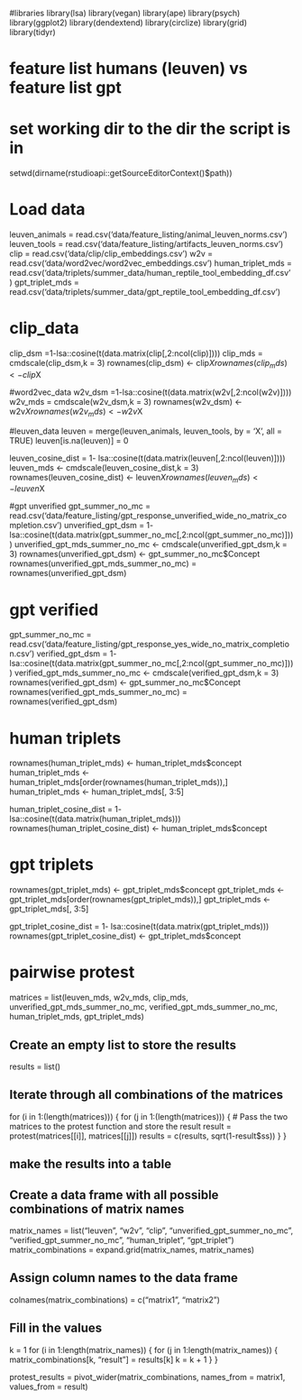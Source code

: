 #libraries
library(lsa)
library(vegan)
library(ape)
library(psych)
library(ggplot2)
library(dendextend)
library(circlize)
library(grid)
library(tidyr)

# feature list humans (leuven) vs feature list gpt

# set working dir to the dir the script is in
setwd(dirname(rstudioapi::getSourceEditorContext()$path))

# Load data
leuven_animals = read.csv('data/feature_listing/animal_leuven_norms.csv')
leuven_tools = read.csv('data/feature_listing/artifacts_leuven_norms.csv')
clip = read.csv('data/clip/clip_embeddings.csv')
w2v = read.csv('data/word2vec/word2vec_embeddings.csv')
human_triplet_mds = read.csv('data/triplets/summer_data/human_reptile_tool_embedding_df.csv')
gpt_triplet_mds = read.csv('data/triplets/summer_data/gpt_reptile_tool_embedding_df.csv')


# clip_data
clip_dsm =1-lsa::cosine(t(data.matrix(clip[,2:ncol(clip)])))
clip_mds =  cmdscale(clip_dsm,k = 3)
rownames(clip_dsm) <- clip$X
rownames(clip_mds) <- clip$X


#word2vec_data
w2v_dsm =1-lsa::cosine(t(data.matrix(w2v[,2:ncol(w2v)])))
w2v_mds =  cmdscale(w2v_dsm,k = 3)
rownames(w2v_dsm) <- w2v$X
rownames(w2v_mds) <- w2v$X

#leuven_data
leuven = merge(leuven_animals, leuven_tools, by = 'X', all = TRUE)
leuven[is.na(leuven)] = 0

leuven_cosine_dist = 1-  lsa::cosine(t(data.matrix(leuven[,2:ncol(leuven)])))
leuven_mds <- cmdscale(leuven_cosine_dist,k = 3)
rownames(leuven_cosine_dist) <- leuven$X
rownames(leuven_mds) <- leuven$X


#gpt unverified
gpt_summer_no_mc = read.csv('data/feature_listing/gpt_response_unverified_wide_no_matrix_completion.csv')
unverified_gpt_dsm = 1-  lsa::cosine(t(data.matrix(gpt_summer_no_mc[,2:ncol(gpt_summer_no_mc)])))
unverified_gpt_mds_summer_no_mc <- cmdscale(unverified_gpt_dsm,k = 3)
rownames(unverified_gpt_dsm) <- gpt_summer_no_mc$Concept
rownames(unverified_gpt_mds_summer_no_mc) = rownames(unverified_gpt_dsm)

# gpt verified 
gpt_summer_no_mc = read.csv('data/feature_listing/gpt_response_yes_wide_no_matrix_completion.csv')
verified_gpt_dsm = 1-  lsa::cosine(t(data.matrix(gpt_summer_no_mc[,2:ncol(gpt_summer_no_mc)])))
verified_gpt_mds_summer_no_mc <- cmdscale(verified_gpt_dsm,k = 3)
rownames(verified_gpt_dsm) <- gpt_summer_no_mc$Concept
rownames(verified_gpt_mds_summer_no_mc) = rownames(verified_gpt_dsm)

# human triplets
rownames(human_triplet_mds) <- human_triplet_mds$concept
human_triplet_mds <- human_triplet_mds[order(rownames(human_triplet_mds)),]
human_triplet_mds <- human_triplet_mds[, 3:5]

human_triplet_cosine_dist = 1-  lsa::cosine(t(data.matrix(human_triplet_mds)))
rownames(human_triplet_cosine_dist) <- human_triplet_mds$concept

# gpt triplets
rownames(gpt_triplet_mds) <- gpt_triplet_mds$concept
gpt_triplet_mds <- gpt_triplet_mds[order(rownames(gpt_triplet_mds)),]
gpt_triplet_mds <- gpt_triplet_mds[, 3:5]

gpt_triplet_cosine_dist = 1-  lsa::cosine(t(data.matrix(gpt_triplet_mds)))
rownames(gpt_triplet_cosine_dist) <- gpt_triplet_mds$concept


# pairwise protest
matrices = list(leuven_mds, w2v_mds, clip_mds, unverified_gpt_mds_summer_no_mc, verified_gpt_mds_summer_no_mc, human_triplet_mds, gpt_triplet_mds)

## Create an empty list to store the results
results = list()

## Iterate through all combinations of the matrices
for (i in 1:(length(matrices))) {
    for (j in 1:(length(matrices))) {
        # Pass the two matrices to the protest function and store the result
        result = protest(matrices[[i]], matrices[[j]])
        results = c(results, sqrt(1-result$ss))
    }
}

## make the results into a table
## Create a data frame with all possible combinations of matrix names
matrix_names = list("leuven", "w2v", "clip", "unverified_gpt_summer_no_mc", "verified_gpt_summer_no_mc", "human_triplet", "gpt_triplet")
matrix_combinations = expand.grid(matrix_names, matrix_names)

## Assign column names to the data frame
colnames(matrix_combinations) = c("matrix1", "matrix2")

## Fill in the values
k = 1
for (i in 1:length(matrix_names)) {
    for (j in 1:length(matrix_names)) {
        matrix_combinations[k, "result"] = results[k]
        k = k + 1
    }
}

protest_results =  pivot_wider(matrix_combinations, names_from = matrix1, values_from = result)

